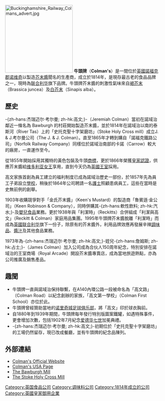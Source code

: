 {{noteTA
|1=zh-hans:诺维奇;zh-hk:諾域治;zh-tw:諾里奇;
|2=zh-hans:考尔曼; zh-hk:高文;
}}

{{不是|牛頭牌沙茶醬}}
[[File:Buckinghamshire_Railway_Colmans_advert.jpg|220px]]
'''牛頭牌'''（'''Colman's'''）是一間位於[[英國|英國]][[諾福克郡|諾福克郡]][[诺维奇|诺维奇]]以製造[[芥末醬|芥末醬]]聞名的生產商，成立於1814年，是現存最古老的食品品牌之一，現時為[[联合利华|联合利华]]旗下品牌。牛頭牌芥末醬的刺激性氣味來自[[褐芥末|褐芥末]]（Brassica juncea）及[[白芥末|白芥末]]（Sinapis alba）。

== 歷史 ==
-{zh-hans:杰瑞迈尔·考尔曼; zh-hk:高文;}-（Jeremiah Colman）當初在諾域治鄰近一條名為 Bawburgh 的村莊開始製造芥末醬，並於1814年在諾域治以南的泰斯河（River Tas）上的「史托克聖十字架磨坊」（Stoke Holy Cross mill）成立J. & J.考尔曼公司（The J. & J. Colman）。直至1865年才轉到購自「諾福克鐵路公司」（Norfolk Railway Company）同樣位於諾域治南部的卡諾（Carrow）較大的廠房，一直運作至今。

從1855年開始採用其獨特的黃色包裝及牛頭[[商標|商標]]，更於1866年榮獲[[皇家認證|皇家認證]]，供應芥末醬給[[维多利亚女王|维多利亚女王]]享用，直到今天仍為[[英國王室|英國王室]]採用。

高文家族首創為員工建立的福利制度已成為諾域治歷史一部份，於1857年先為員工子弟設立[[學校|學校]]，稍後於1864年公司聘請一名[[護士|護士]]照顧患病員工，這些在當時是史無前例的創舉。

1903年收購競爭對手「金氏芥末醬」（Keen's Mustard）的製造商「魯賓遜·金公司」（Keen Robinson & Company），同時併購其-{zh-hans:軟性飲料; zh-hk:汽水;}-及[[嬰兒食品|嬰兒食品]]業務。更於1938年與「利潔時」（Reckitts）合併組成「利潔與高文」（Reckitt & Colman）家庭用品集團。1995年牛頭牌芥末醬脫離「利潔時」而成為[[英國|英國]][[联合利华|联合利华]]旗下一份子，除原有的芥末醬外，利用品牌效應再發展辛辣[[调味料|調味品]]、[[醬|醬汁]]及其他食品業務。

1973年為-{zh-hans:杰瑞迈尔·考尔曼; zh-hk:高文;}-姪兒-{zh-hans:詹姆斯; zh-hk:占士;}-（James Colman）加入公司成為合伙人150周年紀念，特別安排在諾域治的王室商場（Royal Arcade）開設芥末醬專賣店，成為當地旅遊熱點，亦為公司推廣及銷售產品。

== 趣聞 ==
* 牛頭牌一直與諾域治保持聯繫，在A140內環公路一段被命名為「高文路」（Colman Road）以紀念創辦的家族，「高文第一學校」（Colman First School）亦位於此。
* 牛頭牌曾經贊助當地的[[诺里奇城足球俱乐部|诺里奇城足球俱乐部]]，將「高文」印於球衣胸前。
* 自1880年到1939年期間，牛頭牌每年發行特別版圖案鐵罐，如遇特殊事件，更會增加次數，包括1902年7月紀念[[爱德华七世_(英国)|爱德华七世]]加冕典禮。 
* -{zh-hans:杰瑞迈尔·考尔曼; zh-hk:高文;}-初期位於「史托克聖十字架磨坊」的工場仍然留存，現已改成餐廳，並有牛頭牌的紀念品陳列。

== 外部連結 ==
*[https://web.archive.org/web/20080513235410/http://www.unilever.co.uk/ourbrands/foods/colmans.asp Colman's Official Website]
*[https://web.archive.org/web/20071007093404/http://www.colmansmustard.com/colmans_mustard_usa.html Colman's USA Page]
*[http://www.norfolkmills.co.uk/Watermills/bawburgh.html The Bawburgh Mill] {{Wayback|url=http://www.norfolkmills.co.uk/Watermills/bawburgh.html |date=20200618142459 }}
*[http://www.norfolkmills.co.uk/Watermills/stoke-holy-cross.html The Stoke Holy Cross Mill] {{Wayback|url=http://www.norfolkmills.co.uk/Watermills/stoke-holy-cross.html |date=20200618103937 }}

{{联合利华}}
{{Authority control}}
{{DEFAULTSORT:Colman's}}
[[Category:英国食品公司|Category:英国食品公司]]
[[Category:调味料公司|Category:调味料公司]]
[[Category:1814年成立的公司|Category:1814年成立的公司]]
[[Category:英國皇家御用企業|Category:英國皇家御用企業]]